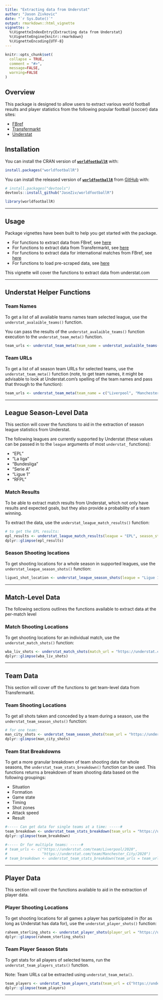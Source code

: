 ```yaml
---
title: "Extracting data from Understat"
author: "Jason Zivkovic"
date: "`r Sys.Date()`"
output: rmarkdown::html_vignette
vignette: >
  %\VignetteIndexEntry{Extracting data from Understat}
  %\VignetteEngine{knitr::rmarkdown}
  %\VignetteEncoding{UTF-8}
---
```


```r
knitr::opts_chunk$set(
  collapse = TRUE,
  comment = "#>",
  message=FALSE,
  warning=FALSE
)
```


## Overview

This package is designed to allow users to extract various world football results and player statistics from the following popular football (soccer) data sites:

* [FBref](https://fbref.com/en/)
* [Transfermarkt](https://www.transfermarkt.com/)
* [Understat](https://understat.com/)


## Installation

You can install the CRAN version of [**```worldfootballR```** ](https://CRAN.R-project.org/package=worldfootballR) with:

```r
install.packages("worldfootballR")
```

You can install the released version of [**```worldfootballR```**](https://github.com/JaseZiv/worldfootballR/) from [GitHub](https://github.com/JaseZiv/worldfootballR) with:

```r
# install.packages("devtools")
devtools::install_github("JaseZiv/worldfootballR")
```


```r
library(worldfootballR)
```

***

## Usage

Package vignettes have been built to help you get started with the package.

* For functions to extract data from FBref, see [here](https://jaseziv.github.io/worldfootballR/articles/extract-fbref-data.html)
* For functions to extract data from Transfermarkt, see [here](https://jaseziv.github.io/worldfootballR/articles/extract-transfermarkt-data.html)
* For functions to extract data for international matches from FBref, see [here](https://jaseziv.github.io/worldfootballR/articles/fbref-data-internationals.html)
* For functions to load pre-scraped data, see [here](https://jaseziv.github.io/worldfootballR/articles/load-scraped-data.html)

This vignette will cover the functions to extract data from understat.com


***

## Understat Helper Functions


### Team Names
To get a list of all available teams names team selected league, use the `understat_avalaible_teams()` function.

You can pass the results of the `understat_avalaible_teams()` function execution to the `understat_team_meta()` function.

```r
team_urls <- understat_team_meta(team_name = understat_avalaible_teams(league = 'EPL'))
```


### Team URLs

To get a list of all season team URLs for selected teams, use the `understat_team_meta()` function (note, to get team names, it might be advisable to look at Understat.com's spelling of the team names and pass that through to the function):

```r
team_urls <- understat_team_meta(team_name = c("Liverpool", "Manchester City"))
```


***

## League Season-Level Data

This section will cover the functions to aid in the extraction of season league statistics from Understat.

The following leagues are currently supported by Understat (these values can be passed in to the `league` arguments of most `understat_` functions):

* "EPL"
* "La liga"
* "Bundesliga"
* "Serie A"
* "Ligue 1"
* "RFPL"


### Match Results

To be able to extract match results from Understat, which not only have results and expected goals, but they also provide a probability of a team winning.

To extract the data, use the `understat_league_match_results()` function:


```r
# to get the EPL results:
epl_results <- understat_league_match_results(league = "EPL", season_start_year = 2020)
dplyr::glimpse(epl_results)
```


### Season Shooting locations

To get shooting locations for a whole season in supported leagues, use the `understat_league_season_shots()` function:

```r
ligue1_shot_location <- understat_league_season_shots(league = "Ligue 1", season_start_year = 2020)
```


***

## Match-Level Data

The following sections outlines the functions available to extract data at the per-match level

### Match Shooting Locations

To get shooting locations for an individual match, use the `understat_match_shots()` function:

```r
wba_liv_shots <- understat_match_shots(match_url = "https://understat.com/match/14789")
dplyr::glimpse(wba_liv_shots)
```


***

## Team Data

This section will cover off the functions to get team-level data from Transfermarkt.


### Team Shooting Locations

To get all shots taken and conceded by a team during a season, use the `understat_team_season_shots()` function:

```r
# for one team:
man_city_shots <- understat_team_season_shots(team_url = "https://understat.com/team/Manchester_City/2020")
dplyr::glimpse(man_city_shots)
```


### Team Stat Breakdowns

To get a more granular breakdown of team shooting data for whole seasons, the `understat_team_stats_breakdown()` function can be used. This functions returns a breakdown of team shooting data based on the following groupings:

* Situation
* Formation
* Game state
* Timing
* Shot zones
* Attack speed
* Result

```r
#----- Can get data for single teams at a time: -----#
team_breakdown <- understat_team_stats_breakdown(team_urls = "https://understat.com/team/Liverpool/2020")
dplyr::glimpse(team_breakdown)

#----- Or for multiple teams: -----#
# team_urls <- c("https://understat.com/team/Liverpool/2020",
#                "https://understat.com/team/Manchester_City/2020")
# team_breakdown <- understat_team_stats_breakdown(team_urls = team_urls)
```


***


## Player Data

This section will cover the functions available to aid in the extraction of player data.

### Player Shooting Locations

To get shooting locations for all games a player has participated in (for as long as Understat has data for), use the `understat_player_shots()` function:

```r
raheem_sterling_shots <- understat_player_shots(player_url = "https://understat.com/player/618")
dplyr::glimpse(raheem_sterling_shots)
```


### Team Player Season Stats

To get stats for all players of selected teams, run the `understat_team_players_stats()` function.

Note: Team URLs cal be extracted using `understat_team_meta()`.

```r
team_players <- understat_team_players_stats(team_url = c("https://understat.com/team/Liverpool/2020", "https://understat.com/team/Manchester_City/2020"))
dplyr::glimpse(team_players)
```


***


